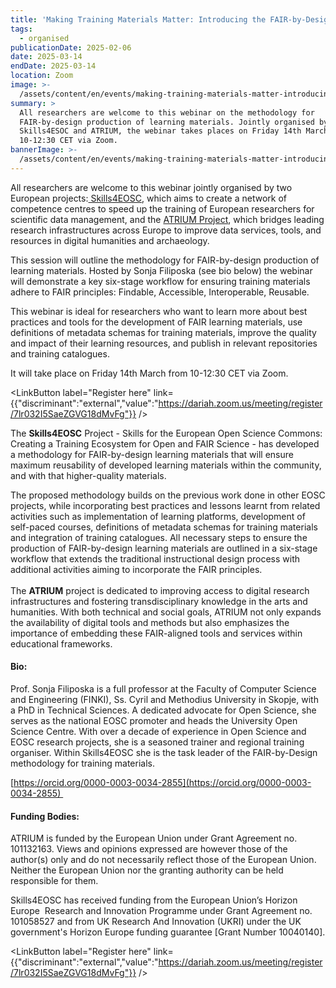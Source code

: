 ```yaml
---
title: 'Making Training Materials Matter: Introducing the FAIR-by-Design Methodology'
tags:
  - organised
publicationDate: 2025-02-06
date: 2025-03-14
endDate: 2025-03-14
location: Zoom
image: >-
  /assets/content/en/events/making-training-materials-matter-introducing-the-fair-by-design-methodology/image.png
summary: >
  All researchers are welcome to this webinar on the methodology for
  FAIR-by-design production of learning materials. Jointly organised by
  Skills4ESOC and ATRIUM, the webinar takes places on Friday 14th March from
  10-12:30 CET via Zoom.
bannerImage: >-
  /assets/content/en/events/making-training-materials-matter-introducing-the-fair-by-design-methodology/bannerImage.png
---
```

<Figure src="/assets/content/en/events/making-training-materials-matter-introducing-the-fair-by-design-methodology/screenshot-2025-02-06-at-14.56.17.png" alt="A Flyer with the title 'Making Training Materials Matter: Introducing the FAIR-by-Design Methodology' with logos of funding bodies of the EU and key Research infrastructures. There is also logos of ATRIUM and SKills4EOSC and a graphic of a moasic. " alignment="stretch">

</Figure>

All researchers are welcome to this webinar jointly organised by two European projects:[ Skills4EOSC](https://www.skills4eosc.eu/), which aims to create a network of competence centres to speed up the training of European researchers for scientific data management, and the [ATRIUM Project](https://atrium-research.eu/), which bridges leading research infrastructures across Europe to improve data services, tools, and resources in digital humanities and archaeology. 

This session will outline the methodology for FAIR-by-design production of learning materials. Hosted by Sonja Filiposka (see bio below) the webinar will demonstrate a key six-stage workflow for ensuring training materials adhere to FAIR principles: Findable, Accessible, Interoperable, Reusable.

This webinar is ideal for researchers who want to learn more about best practices and tools for the development of FAIR learning materials, use definitions of metadata schemas for training materials, improve the quality and impact of their learning resources, and publish in relevant repositories and training catalogues.

It will take place on Friday 14th March from 10-12:30 CET via Zoom. 

<LinkButton label="Register here" link={{"discriminant":"external","value":"https://dariah.zoom.us/meeting/register/7lr032I5SaeZGVG18dMvFg"}} />

The **Skills4EOSC** Project - Skills for the European Open Science Commons: Creating a Training Ecosystem for Open and FAIR Science - has developed a methodology for FAIR-by-design learning materials that will ensure maximum reusability of developed learning materials within the community, and with that higher-quality materials.

The proposed methodology builds on the previous work done in other EOSC projects, while incorporating best practices and lessons learnt from related activities such as implementation of learning platforms, development of self-paced courses, definitions of metadata schemas for training materials and integration of training catalogues. All necessary steps to ensure the production of FAIR-by-design learning materials are outlined in a six-stage workflow that extends the traditional instructional design process with additional activities aiming to incorporate the FAIR principles.\
\
The **ATRIUM** project is dedicated to improving access to digital research infrastructures and fostering transdisciplinary knowledge in the arts and humanities. With both technical and social goals, ATRIUM not only expands the availability of digital tools and methods but also emphasizes the importance of embedding these FAIR-aligned tools and services within educational frameworks.

#### Bio:

Prof. Sonja Filiposka is a full professor at the Faculty of Computer Science and Engineering (FINKI), Ss. Cyril and Methodius University in Skopje, with a PhD in Technical Sciences. A dedicated advocate for Open Science, she serves as the national EOSC promoter and heads the University Open Science Centre. With over a decade of experience in Open Science and EOSC research projects, she is a seasoned trainer and regional training organiser. Within Skills4EOSC she is the task leader of the FAIR-by-Design methodology for training materials.

[https://orcid.org/0000-0003-0034-2855](https://orcid.org/0000-0003-0034-2855) 

#### Funding Bodies:

ATRIUM is funded by the European Union under Grant Agreement no. 101132163. Views and opinions expressed are however those of the author(s) only and do not necessarily reflect those of the European Union. Neither the European Union nor the granting authority can be held responsible for them.

Skills4EOSC has received funding from the European Union’s Horizon Europe  Research and Innovation Programme under Grant Agreement no. 101058527 and from UK Research And Innovation (UKRI) under the UK government's Horizon Europe funding guarantee \[Grant Number 10040140].

<LinkButton label="Register here" link={{"discriminant":"external","value":"https://dariah.zoom.us/meeting/register/7lr032I5SaeZGVG18dMvFg"}} />
